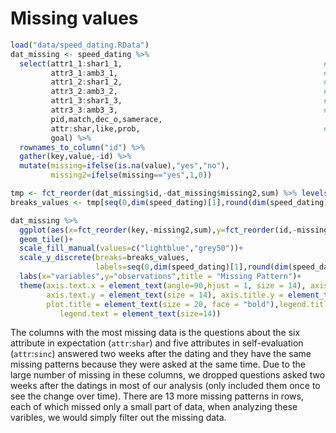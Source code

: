 # Missing values

```r
load("data/speed_dating.RData")
dat_missing <- speed_dating %>% 
  select(attr1_1:shar1_1,                                             # exp weight to others-1
         attr3_1:amb3_1,                                              # self-evaluate-1 (self)-1
         attr1_2:shar1_2,                                             # exp weight to others-3
         attr3_2:amb3_2,                                              # self-evaluate-1 (self)-3
         attr1_3:shar1_3,                                             # exp weight to others-4
         attr3_3:amb3_3,                                              # self-evaluate-1 (self)-4
         pid,match,dec_o,samerace,
         attr:shar,like,prob,                                         # score to others
         goal) %>% 
  rownames_to_column("id") %>% 
  gather(key,value,-id) %>% 
  mutate(missing=ifelse(is.na(value),"yes","no"),
         missing2=ifelse(missing=="yes",1,0))

tmp <- fct_reorder(dat_missing$id,-dat_missing$missing2,sum) %>% levels()
breaks_values <- tmp[seq(0,dim(speed_dating)[1],round(dim(speed_dating)[1]/4,-3))]

dat_missing %>% 
  ggplot(aes(x=fct_reorder(key,-missing2,sum),y=fct_reorder(id,-missing2,sum),fill=missing))+
  geom_tile()+
  scale_fill_manual(values=c("lightblue","grey50"))+
  scale_y_discrete(breaks=breaks_values,
                   labels=seq(0,dim(speed_dating)[1],round(dim(speed_dating)[1]/4,-3))[-1])+
  labs(x="variables",y="observations",title = "Missing Pattern")+
  theme(axis.text.x = element_text(angle=90,hjust = 1, size = 14), axis.title.x = element_text(size = 16),
        axis.text.y = element_text(size = 14), axis.title.y = element_text(size = 16),
        plot.title = element_text(size = 20, face = "bold"),legend.title = element_text(size=16), 
           legend.text = element_text(size=14))
```

The columns with the most missing data is the questions about the six attribute in expectation (`attr`:`shar`) and five attributes in self-evaluation (`attr`:`sinc`) answered two weeks after the dating and they have the same missing patterns because they were asked at the same time. Due to  the large number of missing in these columns, we dropped questions asked two weeks after the datings in most of our analysis (only included them once to see the change over time). There are 13 more missing patterns in rows, each of which missed only a small part of data, when analyzing these varibles, we would simply filter out the missing data.
